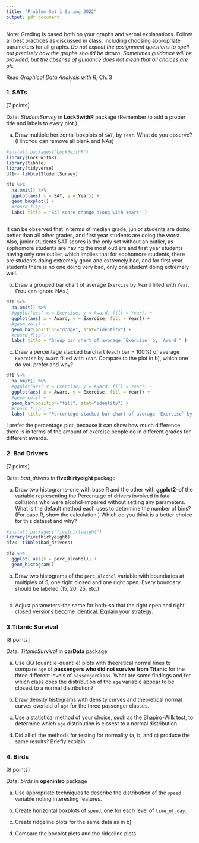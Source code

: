 ```yaml
---
title: "Problem Set 1 Spring 2022"
output: pdf_document
---
```



Note: Grading is based both on your graphs and verbal explanations. Follow all best practices as discussed in class, including choosing appropriate parameters for all graphs. *Do not expect the assignment questions to spell out precisely how the graphs should be drawn. Sometimes guidance will be provided, but the absense of guidance does not mean that all choices are ok.*

Read *Graphical Data Analysis with R*, Ch. 3

### 1. SATs

[7 points]

Data: *StudentSurvey* in **Lock5withR** package
(Remember to add a proper title and labels to every plot.)

a)  Draw multiple horizontal boxplots of `SAT`, by `Year`. What do you observe? (Hint:You can remove all blank and NAs)
```r
#install.packages("Lock5withR")
library(Lock5withR)
library(tibble)
library(tidyverse)
df1<- tibble(StudentSurvey)

df1 %>%
  na.omit() %>%
  ggplot(aes( x = SAT, y = Year)) +
  geom_boxplot() +
  #coord_flip() +
  labs( title = "SAT score change along with Years" )
  
```
It can be observed that in terms of median grade, junior students are doing better than all other grades, and first year students are doing the worst. Also, junior students SAT scores is the only set without an outlier, as sophomore students are having the most outliers and first year students having only one outlier, which implies that for sophomore students, there are students doing extremely good and extremely bad, and for first year students there is no one doing very bad, only one student doing extremely well.


b)  Draw a grouped bar chart of average `Exercise` by `Award` filled with `Year`. (You can ignore NAs.)
```r
df1 %>%
  na.omit() %>%
  #ggplot(aes( x = Exercise, y = Award, fill = Year)) +
  ggplot(aes( x = Award, y = Exercise, fill = Year)) +
  #geom_col() +
  geom_bar(position="dodge", stat="identity") +
  #coord_flip() +
  labs( title = "Group bar chart of average `Exercise` by `Award`" )

```


c)  Draw a percentage stacked barchart (each bar = 100%) of average `Exercise` by `Award` filled with `Year`. Compare to the plot in b), which one do you prefer and why?
```r
df1 %>%
  na.omit() %>%
  #ggplot(aes( x = Exercise, y = Award, fill = Year)) +
  ggplot(aes( x = Award, y = Exercise, fill = Year)) +
  #geom_col() +
  geom_bar(position="fill", stat="identity") +
  #coord_flip() +
  labs( title = "Percentage stacked bar chart of average `Exercise` by `Award`" )

```
I prefer the percentage plot, because it can show how much difference there is in terms of the amount of exercise people do in different grades for different awards.


### 2. Bad Drivers

[7 points]

Data: *bad_drivers* in **fivethirtyeight ** package

a)  Draw two histograms--one with base R and the other with **ggplot2**--of the variable representing the Percentage of drivers involved in fatal collisions who were alcohol-impaired without setting any parameters. What is the default method each uses to determine the number of bins? (For base R, show the calculation.) Which do you think is a better choice for this dataset and why?
```r
#install.packages("fivethirtyeight")
library(fivethirtyeight)
df2<- tibble(bad_drivers)

df2 %>%
  ggplot( aes(x = perc_alcohol)) +
  geom_histogram()

```



b) Draw two histograms of the `perc_alcohol` variable with boundaries at multiples of 5, one right closed and one right open. Every boundary should be labeled (15, 20, 25, etc.)
```r


```



c)  Adjust parameters--the same for both--so that the right open and right closed versions become identical. Explain your strategy. 


### 3.Titanic Survival 

[8 points]

Data: *TitanicSurvival* in **carData** package

a)  Use QQ (quantile-quantile) plots with theoretical normal lines to compare `age` of **passengers who did not survive from Titanic** for the three different levels of `passengerClass`. What are some findings and for which class does the distribution of the `age` variable appear to be closest to a normal distribution?


b) Draw density histograms with density curves and theoretical normal curves overlaid of `age` for the three passenger classes.


c) Use a statistical method of your choice, such as the Shapiro-Wilk test, to determine which `age` distribution is closest to a normal distribution.


d) Did all of the methods for testing for normality (a, b, and c) produce the same results? Briefly explain.


### 4. Birds

[8 points]

Data: *birds* in **openintro** package


a) Use appropriate techniques to describe the distribution of the `speed` variable noting interesting features.


b) Create horizontal boxplots of `speed`, one for each level of `time_of_day`.


c) Create ridgeline plots for the same data as in b)


d) Compare the boxplot plots and the ridgeline plots. 
